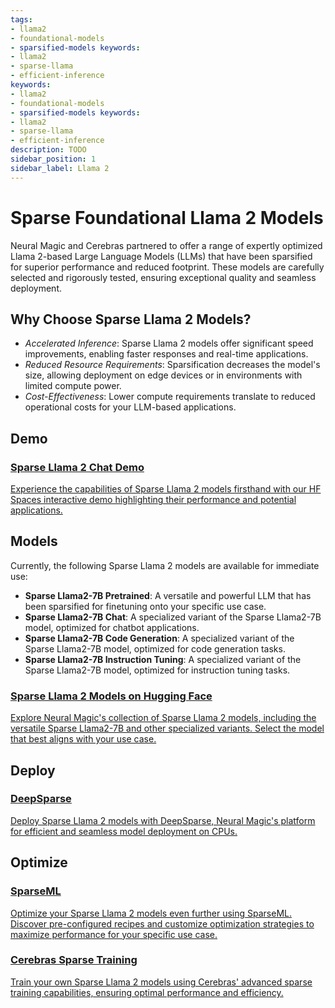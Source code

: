 ```yaml
---
tags:
- llama2
- foundational-models
- sparsified-models keywords:
- llama2
- sparse-llama
- efficient-inference
keywords:
- llama2
- foundational-models
- sparsified-models keywords:
- llama2
- sparse-llama
- efficient-inference
description: TODO
sidebar_position: 1
sidebar_label: Llama 2
---
```


# Sparse Foundational Llama 2 Models

Neural Magic and Cerebras partnered to offer a range of expertly optimized Llama 2-based Large Language Models (LLMs) that have been sparsified for superior performance and reduced footprint.
These models are carefully selected and rigorously tested, ensuring exceptional quality and seamless deployment.

## Why Choose Sparse Llama 2 Models?

- *Accelerated Inference*: Sparse Llama 2 models offer significant speed improvements, enabling faster responses and real-time applications.
- *Reduced Resource Requirements*: Sparsification decreases the model's size, allowing deployment on edge devices or in environments with limited compute power.
- *Cost-Effectiveness*: Lower compute requirements translate to reduced operational costs for your LLM-based applications.

## Demo

<DocCardList>
    <a href="https://huggingface.co/spaces/neuralmagic/llama-2-sparse-transfer-chat-deepsparse">
        <h3>Sparse Llama 2 Chat Demo</h3>
        <span>Experience the capabilities of Sparse Llama 2 models firsthand with our HF Spaces interactive demo highlighting their performance and potential applications.</span>
    </a>
</DocCardList>


## Models

Currently, the following Sparse Llama 2 models are available for immediate use:
- **Sparse Llama2-7B Pretrained**: A versatile and powerful LLM that has been sparsified for finetuning onto your specific use case.
- **Sparse Llama2-7B Chat**: A specialized variant of the Sparse Llama2-7B model, optimized for chatbot applications.
- **Sparse Llama2-7B Code Generation**: A specialized variant of the Sparse Llama2-7B model, optimized for code generation tasks.
- **Sparse Llama2-7B Instruction Tuning**: A specialized variant of the Sparse Llama2-7B model, optimized for instruction tuning tasks.

<DocCardList>
    <a href="https://huggingface.co/collections/neuralmagic/sparse-foundational-llama-2-models-65f48cec6396309f02e74d21">
        <h3>Sparse Llama 2 Models on Hugging Face</h3>
        <span>Explore Neural Magic's collection of Sparse Llama 2 models, including the versatile Sparse Llama2-7B and other specialized variants. Select the model that best aligns with your use case.</span>
    </a>
</DocCardList>

## Deploy

<DocCardList>
    <a href="https://github.com/neuralmagic/deepsparse">
        <h3>DeepSparse</h3>
        <span>Deploy Sparse Llama 2 models with DeepSparse, Neural Magic's platform for efficient and seamless model deployment on CPUs.</span>
    </a>
</DocCardList>

## Optimize

<DocCardList>
    <a href="https://github.com/neuralmagic/sparseml">
        <h3>SparseML</h3>
        <span>Optimize your Sparse Llama 2 models even further using SparseML. Discover pre-configured recipes and customize optimization strategies to maximize performance for your specific use case.</span>
    </a>
    <a href="https://www.cerebras.net/blog/sparsity-made-easy-introducing-the-cerebras-pytorch-sparsity-library">
        <h3>Cerebras Sparse Training</h3>
        <span>Train your own Sparse Llama 2 models using Cerebras' advanced sparse training capabilities, ensuring optimal performance and efficiency.</span>
    </a>
</DocCardList>